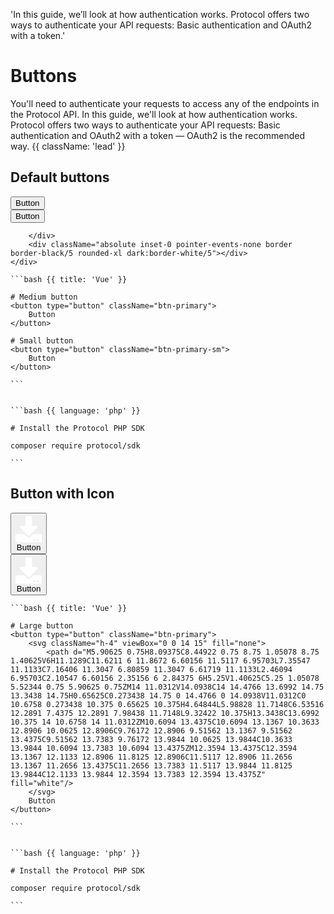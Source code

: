 
  'In this guide, we’ll look at how authentication works. Protocol offers two ways to authenticate your API requests: Basic authentication and OAuth2 with a token.'

# Buttons

You'll need to authenticate your requests to access any of the endpoints in the Protocol API. In this guide, we'll look at how authentication works. Protocol offers two ways to authenticate your API requests: Basic authentication and OAuth2 with a token — OAuth2 is the recommended way. {{ className: 'lead' }}

## Default buttons

<div className="mt-4 mb-4">
    <div className="not-prose relative bg-slate-50 rounded-xl overflow-hidden dark:bg-slate-800/25">
        <div
            style={{ backgroundPosition: '10px 10px' }}
            className="absolute inset-0 bg-coral-50"
        ></div>
        <div className="relative rounded-xl overflow-auto p-8 flex justify-center gap-4">
            <div>
                <div className="justify-center flex">
                    <button type="button" className="btn-primary">
                        Button
                    </button>
                </div>
            </div>
            <div>
                <div className="justify-center flex">
                    <button type="button" className="btn-primary-sm">
                        Button
                    </button>
                </div>
            </div>

        </div>
        <div className="absolute inset-0 pointer-events-none border border-black/5 rounded-xl dark:border-white/5"></div>
    </div>
</div>


<CodeGroup>

    ```bash {{ title: 'Vue' }}

    # Medium button
    <button type="button" className="btn-primary">
        Button
    </button>

    # Small button
    <button type="button" className="btn-primary-sm">
        Button
    </button>

    ```


    ```bash {{ language: 'php' }}

    # Install the Protocol PHP SDK

    composer require protocol/sdk

    ```

</CodeGroup>

## Button with Icon

<div className="mt-4 -mb-3">
    <div className="not-prose relative bg-slate-50 rounded-xl overflow-hidden dark:bg-slate-800/25">
        <div
            style={{ backgroundPosition: '10px 10px' }}
            className="absolute inset-0 bg-coral-50"
        ></div>
        <div className="relative rounded-xl overflow-auto p-8 flex justify-center gap-4">
            <div className="justify-center flex">
                <button type="button" className="btn-primary">
                    <svg className="h-4" viewBox="0 0 14 15" fill="none">
                        <path d="M5.90625 0.75H8.09375C8.44922 0.75 8.75 1.05078 8.75 1.40625V6H11.1289C11.6211 6 11.8672 6.60156 11.5117 6.95703L7.35547 11.1133C7.16406 11.3047 6.80859 11.3047 6.61719 11.1133L2.46094 6.95703C2.10547 6.60156 2.35156 6 2.84375 6H5.25V1.40625C5.25 1.05078 5.52344 0.75 5.90625 0.75ZM14 11.0312V14.0938C14 14.4766 13.6992 14.75 13.3438 14.75H0.65625C0.273438 14.75 0 14.4766 0 14.0938V11.0312C0 10.6758 0.273438 10.375 0.65625 10.375H4.64844L5.98828 11.7148C6.53516 12.2891 7.4375 12.2891 7.98438 11.7148L9.32422 10.375H13.3438C13.6992 10.375 14 10.6758 14 11.0312ZM10.6094 13.4375C10.6094 13.1367 10.3633 12.8906 10.0625 12.8906C9.76172 12.8906 9.51562 13.1367 9.51562 13.4375C9.51562 13.7383 9.76172 13.9844 10.0625 13.9844C10.3633 13.9844 10.6094 13.7383 10.6094 13.4375ZM12.3594 13.4375C12.3594 13.1367 12.1133 12.8906 11.8125 12.8906C11.5117 12.8906 11.2656 13.1367 11.2656 13.4375C11.2656 13.7383 11.5117 13.9844 11.8125 13.9844C12.1133 13.9844 12.3594 13.7383 12.3594 13.4375Z" fill="white"/>
                    </svg>
                    Button
                </button>
            </div>
            <div className="justify-center flex">
                <button type="button" className="btn-primary-sm">
                    <svg className="h-4" viewBox="0 0 14 15" fill="none">
                        <path d="M5.90625 0.75H8.09375C8.44922 0.75 8.75 1.05078 8.75 1.40625V6H11.1289C11.6211 6 11.8672 6.60156 11.5117 6.95703L7.35547 11.1133C7.16406 11.3047 6.80859 11.3047 6.61719 11.1133L2.46094 6.95703C2.10547 6.60156 2.35156 6 2.84375 6H5.25V1.40625C5.25 1.05078 5.52344 0.75 5.90625 0.75ZM14 11.0312V14.0938C14 14.4766 13.6992 14.75 13.3438 14.75H0.65625C0.273438 14.75 0 14.4766 0 14.0938V11.0312C0 10.6758 0.273438 10.375 0.65625 10.375H4.64844L5.98828 11.7148C6.53516 12.2891 7.4375 12.2891 7.98438 11.7148L9.32422 10.375H13.3438C13.6992 10.375 14 10.6758 14 11.0312ZM10.6094 13.4375C10.6094 13.1367 10.3633 12.8906 10.0625 12.8906C9.76172 12.8906 9.51562 13.1367 9.51562 13.4375C9.51562 13.7383 9.76172 13.9844 10.0625 13.9844C10.3633 13.9844 10.6094 13.7383 10.6094 13.4375ZM12.3594 13.4375C12.3594 13.1367 12.1133 12.8906 11.8125 12.8906C11.5117 12.8906 11.2656 13.1367 11.2656 13.4375C11.2656 13.7383 11.5117 13.9844 11.8125 13.9844C12.1133 13.9844 12.3594 13.7383 12.3594 13.4375Z" fill="white"/>
                    </svg>
                    Button
                </button>
            </div>
        </div>
        <div className="absolute inset-0 pointer-events-none border border-black/5 rounded-xl dark:border-white/5"></div>
    </div>
</div>

<CodeGroup>

    ```bash {{ title: 'Vue' }}

    # Large button
    <button type="button" className="btn-primary">
        <svg className="h-4" viewBox="0 0 14 15" fill="none">
            <path d="M5.90625 0.75H8.09375C8.44922 0.75 8.75 1.05078 8.75 1.40625V6H11.1289C11.6211 6 11.8672 6.60156 11.5117 6.95703L7.35547 11.1133C7.16406 11.3047 6.80859 11.3047 6.61719 11.1133L2.46094 6.95703C2.10547 6.60156 2.35156 6 2.84375 6H5.25V1.40625C5.25 1.05078 5.52344 0.75 5.90625 0.75ZM14 11.0312V14.0938C14 14.4766 13.6992 14.75 13.3438 14.75H0.65625C0.273438 14.75 0 14.4766 0 14.0938V11.0312C0 10.6758 0.273438 10.375 0.65625 10.375H4.64844L5.98828 11.7148C6.53516 12.2891 7.4375 12.2891 7.98438 11.7148L9.32422 10.375H13.3438C13.6992 10.375 14 10.6758 14 11.0312ZM10.6094 13.4375C10.6094 13.1367 10.3633 12.8906 10.0625 12.8906C9.76172 12.8906 9.51562 13.1367 9.51562 13.4375C9.51562 13.7383 9.76172 13.9844 10.0625 13.9844C10.3633 13.9844 10.6094 13.7383 10.6094 13.4375ZM12.3594 13.4375C12.3594 13.1367 12.1133 12.8906 11.8125 12.8906C11.5117 12.8906 11.2656 13.1367 11.2656 13.4375C11.2656 13.7383 11.5117 13.9844 11.8125 13.9844C12.1133 13.9844 12.3594 13.7383 12.3594 13.4375Z" fill="white"/>
        </svg>
        Button
    </button>

    ```


    ```bash {{ language: 'php' }}

    # Install the Protocol PHP SDK

    composer require protocol/sdk

    ```

</CodeGroup>

